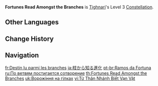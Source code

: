 {{Constellation Infobox
|image         = Constellation Fortunes Read Amongst the Branches.png
|character     = Tighnari
|level         = 3
|description   = Increases the Level of [[Fashioner's Tanglevine Shaft]] by 3.<br>Maximum upgrade level is 15.
|utility1      = Talent Level Increase
|utility2      = Elemental Burst Level Increase
}}
'''Fortunes Read Amongst the Branches''' is [[Tighnari]]'s Level 3 [[Constellation]].

==Other Languages==
{{Other Languages
|en      = Fortunes Read Amongst the Branches
|zhs     = 由枝节知晓造化
|zhs_rm  = Yóu Zhījié Zhīxiǎo Zàohuà
|zht     = 由枝節知曉造化
|zht_rm  = Yóu Zhījié Zhīxiǎo Zàohuà
|zh_tl   = From the Branches the Evolutions are Known
|ja      = 枝から知る進化
|ja_rm   = Eda kara Shiru Shinka
|ja_tl   = Evolution Known from the Branches
|ko      = 가지에서 이해한 조화
|ko_tl   = Harmony Known from the Branches
|es      = Ramas creadoras
|es_tl   = Creator Branches
|fr      = Destin lu parmi les branches
|fr_tl   = Fate Read Amongst the Branches
|ru      = По ветвям постигается сотворение
|ru_tl   = Creation is Comprehended Along the Branches
|th      = Fortunes Read Amongst the Branches
|vi      = Từ Thân Nhánh Biết Vạn Vật
|vi_tl   = 
|de      = Zweige kennen Schicksale
|de_tl   = Branches Know Destinies
|id      = Fortunes Read Amongst the Branches
|pt      = Ramos da Fortuna
|pt_tl   = Branches of the Fortune
|tr      = Dallar Arasında Bakılan Fallar
|tr_tl   = Fortune Telling Among the Branches
|it      = Fortuna letta tra i rami
|it_tl   = Fortunes Read Amongst the Branches
}}

==Change History==
{{Change History|3.0}}

==Navigation==
{{Talent Navbox|Tighnari}}

[[fr:Destin lu parmi les branches]]
[[ja:枝から知る進化]]
[[pt-br:Ramos da Fortuna]]
[[ru:По ветвям постигается сотворение]]
[[th:Fortunes Read Amongst the Branches]]
[[uk:Ворожіння на гілках]]
[[vi:Từ Thân Nhánh Biết Vạn Vật]]